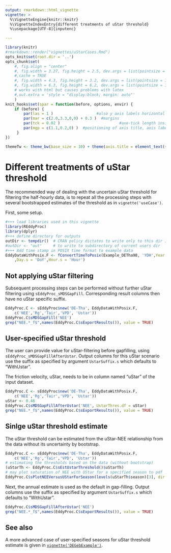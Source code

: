 ```yaml
---
output: rmarkdown::html_vignette
vignette: >
  %\VignetteEngine{knitr::knitr}
  %\VignetteIndexEntry{different treatments of uStar threshold}
  %\usepackage[UTF-8]{inputenc}

---
```


```r
library(knitr)
#rmarkdown::render("vignettes/uStarCases.Rmd")
opts_knit$set(root.dir = '..')
opts_chunk$set(
    #, fig.align = "center"
    #, fig.width = 3.27, fig.height = 2.5, dev.args = list(pointsize = 10)
    #,cache = TRUE
    #, fig.width = 4.3, fig.height = 3.2, dev.args = list(pointsize = 10)
    #, fig.width = 6.3, fig.height = 6.2, dev.args = list(pointsize = 10)
    # works with html but causes problems with latex
    #,out.extra = 'style = "display:block; margin: auto"' 
    )
knit_hooks$set(spar = function(before, options, envir) {
    if (before) {
        par(las = 1 )                   #also y axis labels horizontal
        par(mar = c(2.0,3.3,0,0) + 0.3 )  #margins
        par(tck = 0.02 )                          #axe-tick length inside plots             
        par(mgp = c(1.1,0.2,0) )  #positioning of axis title, axis labels, axis
     }
})
```


```r
themeTw <- theme_bw(base_size = 10) + theme(axis.title = element_text(size = 9))
```

# Different treatments of uStar threshold

The recommended way of dealing with the uncertain uStar threshold for filtering
the half-hourly data, is to repeat all the processing steps with several 
bootstrapped estimates of the threshold as in `vignette('useCase')`.

First, some setup.

```r
#+++ load libraries used in this vignette
library(REddyProc)
library(dplyr)
#+++ define directory for outputs
outDir <- tempdir()  # CRAN policy dictates to write only to this dir in examples
#outDir <- "out"     # to write to subdirectory of current users dir
#+++ Add time stamp in POSIX time format to example data
EddyDataWithPosix.F <- fConvertTimeToPosix(Example_DETha98, 'YDH',Year.s = 'Year' 
    ,Day.s = 'DoY',Hour.s = 'Hour')
```

## Not applying uStar filtering

Subsequent processing steps can be performed without further uStar filtering
using `sEddyProc_sMDSGapFill`. Corresponding result columns then have
no uStar specific suffix. 

```r
EddyProc.C <- sEddyProc$new('DE-Tha', EddyDataWithPosix.F, 
	c('NEE','Rg','Tair','VPD', 'Ustar'))
EddyProc.C$sMDSGapFill('NEE')
grep("NEE.*_f$",names(EddyProc.C$sExportResults()), value = TRUE)
```

## User-specified uStar threshold

The user can provide value for uStar-filtering before gapfilling, using
`sEddyProc_sMDSGapFillAfterUstar`. Output columns for this uStar scenario use
the suffix as specified by argument `UstarSuffix.s` which defaults to "WithUstar". 

The friction velocity, uStar, needs to be in column named "uStar" of the input 
dataset.

```r
EddyProc.C <- sEddyProc$new('DE-Tha', EddyDataWithPosix.F, 
	c('NEE','Rg','Tair','VPD', 'Ustar'))
uStar <- 0.46
EddyProc.C$sMDSGapFillAfterUstar('NEE', UstarThres.df = uStar)
grep("NEE.*_f$",names(EddyProc.C$sExportResults()), value = TRUE)
```

## Sinlge uStar threshold estimate

The uStar threshold can be estimated from the uStar-NEE relationship 
from the data without its uncertainty by bootstrap.

```r
EddyProc.C <- sEddyProc$new('DE-Tha', EddyDataWithPosix.F, 
	c('NEE','Rg','Tair','VPD', 'Ustar'))
# estimating the thresholds based on the data (without bootstrap)
(uStarTh <- EddyProc.C$sEstUstarThreshold()$uStarTh)
# may plot saturation of NEE with UStar for a specified season to pdf
EddyProc.C$sPlotNEEVersusUStarForSeason(levels(uStarTh$season)[3], dir = outDir )
```

Next, the annual estimate is used as the default in gap-filling.
Output columns use the suffix as specified by argument `UstarSuffix.s` 
which defaults to "WithUstar".

```r
EddyProc.C$sMDSGapFillAfterUstar('NEE')
grep("NEE.*_f$",names(EddyProc.C$sExportResults()), value = TRUE)
```

## See also
A more advanced case of user-specified seasons for
uStar threshold estimate is given in [`vignette('DEGebExample')`](DEGebExample.html).
